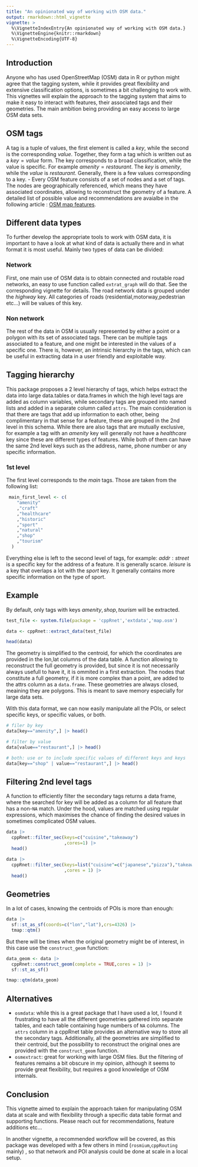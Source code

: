 ```yaml
---
title: "An opinionated way of working with OSM data."
output: rmarkdown::html_vignette
vignette: >
  %\VignetteIndexEntry{An opinionated way of working with OSM data.}
  %\VignetteEngine{knitr::rmarkdown}
  %\VignetteEncoding{UTF-8}
---
```


## Introduction

Anyone who has used OpenStreetMap (OSM) data in R or python might agree that the tagging system, while it provides great flexibility and extensive classification options, is sometimes a bit challenging to work with. This vignettes will explain the approach to the tagging system that aims to make it easy to interact with features, their associated tags and their geometries. The main ambition being providing an easy access to large OSM data sets.

## OSM tags

A tag is a tuple of values, the first element is called a $key$, while the second is the corresponding $value$. Together, they form a tag which is written out as a $key=value$ form. The key corresponds to a broad classification, while the value is specific. For example $amenity=restaurant$. The $key$ is $amenity$, while the $value$ is $restaurant$. Generally, there is a few values corresponding to a key. 
 - Every OSM feature consists of a set of nodes and a set of tags.
 The nodes are geographically referenced, which means they have associated coordinates, allowing to reconstruct the geometry of a feature. A detailed list of possible value and recommendations are avaialbe in the following article : [OSM map features](https://wiki.openstreetmap.org/wiki/Map_features#Primary_features).

## Different data types

To further develop the appropriate tools to work with OSM data, it is important to have a look at what kind of data is actually there and in what format it is most useful. Mainly two types of data can be divided:

### Network

First, one main use of OSM data is to obtain connected and routable road networks, an easy to use function called `extrat_graph` will do that. See the corresponding vignette for details.
The road network data is grouped under the $highway$ key. All categories of roads (residential,motorway,pedestrian etc...) will be values of this key.

### Non network

The rest of the data in OSM is usually represented by either a point or a polygon with its set of associated tags. There can be multiple tags associated to a feature, and one might be interested in the values of a specific one. There is, however, an intrinsic hierarchy in the tags, which can be useful in extracting data in a user friendly and exploitable way.

## Tagging hierarchy
 
This package proposes a 2 level hierarchy of tags, which helps extract the data into large data.tables or data.frames in which the high level tags are added as column variables, while secondary tags are grouped into named lists and added in a separate column called `attrs`. The main consideration is that there are tags that add up information to each other, being complimentary in that sense for a feature, these are grouped in the 2nd level in this schema. While there are also tags that are mutually exclusive, for example a tag with an $amenity$ key will generally not have a $healthcare$ key since these are different types of features. While both of them can have the same 2nd level keys such as the address, name, phone number or any specific information.

### 1st level

The first level corresponds to the *main* tags. Those are taken from the following list:

```r

 main_first_level <- c(
    "amenity"
    ,"craft"
    ,"healthcare"
    ,"historic"
    ,"sport"
    ,"natural"
    ,"shop"
    ,"tourism"
  )

```

Everything else is left to the second level of tags, for example: 
$addr:street$ is a specific key for the address of a feature. It is generally scarce.
$leisure$ is a key that overlaps a lot with the $sport$ key. It generally contains more specific information on the type of sport.

## Example

By default, only tags with keys $amenity,shop,tourism$ will be extracted.

```r

test_file <- system.file(package = 'cppRnet','extdata','map.osm')

data <- cppRnet::extract_data(test_file)

head(data)
```
The geometry is simplified to the centroid, for which the coordinates are provided in the lon,lat columns of the data table. A function allowing to reconstruct the full geometry is provided, but since it is not necessarily always usefull to have it, it is ommited in a first extraction. The nodes that constitute a full geometry, if it is more complex than a point, are added to the attrs column as a `data.frame`. These geometries are always closed, meaining they are polygons. This is meant to save memory especially for large data sets.  

With this data format, we can now easily manipulate all the POIs, or select specific keys, or specific values, or both.

```r

# filer by key
data[key=="amenity",] |> head()

# filter by value
data[value=="restaurant",] |> head()

# both: use or to include specific values of different keys and keys
data[key=="shop" | value=="restaurant",] |> head()

```

## Filtering 2nd level tags

A function to efficiently filter the secondary tags returns a data frame, where the searched for key will be added as a column for all feature that has a non-`NA` match. Under the hood, values are matched using regular expressions, which maximises the chance of finding the desired values in sometimes complicated OSM values.

```r

data |> 
  cppRnet::filter_sec(keys=c("cuisine","takeaway")
                      ,cores=1) |> 
  head()

data |> 
  cppRnet::filter_sec(keys=list("cuisine"=c("japanese","pizza"),"takeaway"=c("yes"))
                      ,cores = 1) |> 
  head()

```

## Geometries

In a lot of cases, knowing the centroids of POIs is more than enough: 

```r

data |> 
  sf::st_as_sf(coords=c("lon","lat"),crs=4326) |> 
  tmap::qtm()

```

But there will be times when the original geometry might be of interest, in this case use the `construct_geom` function: 

```r

data_geom <- data |> 
  cppRnet::construct_geom(complete = TRUE,cores = 1) |> 
  sf::st_as_sf()

tmap::qtm(data_geom)

```

## Alternatives

- `osmdata`: while this is a great package that I have used a lot, I found it frustrating to have all the different geometries gathered into separate tables, and each table containing huge numbers of `NA` columns. The `attrs` column in a cppRnet table provides an alternative way to store all the secondary tags. Additionally, all the geometries are simplified to their centroid, but the possibility to reconstruct the original ones are provided with the `construct_geom` function.
- `osmextract`: great for working with large OSM files. But the filtering of features remains a bit obscure in my opinion, although it seems to provide great flexibility, but requires a good knowledge of OSM internals.

## Conclusion 

This vignette aimed to explain the approach taken for manipulating OSM data at scale and with flexibility through a specific data table format and supporting functions. Please reach out for recommendations, feature additions etc...

In another vignette, a recommended workflow will be covered, as this package was developed with a few others in mind (`rosmium`,`cppRouting` mainly) , so that network and POI analysis could be done at scale in a local setup.


